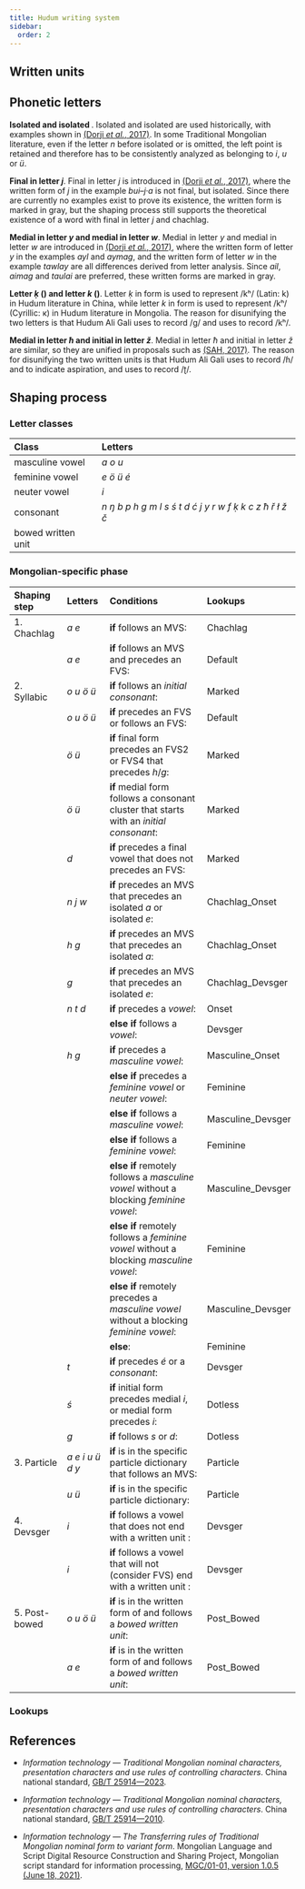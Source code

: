 ```yaml
---
title: Hudum writing system
sidebar:
  order: 2
---
```




## Written units

<WrittenUnitTable locale={locale} />

## Phonetic letters

<LetterTable locale={locale} />

**Isolated <Mong written="Ị" /> and isolated <Mong written="Ụ" />**. Isolated <Mong written="Ị" /> and isolated <Mong written="Ụ" /> are used historically, with examples shown in [(Dorji _et al._, 2017)](https://www.unicode.org/L2/L2017/17035r2-mongolian-std-var.pdf). In some Traditional Mongolian literature, even if the letter _n_ before isolated <Mong written="Ị" /> or <Mong written="Ụ" /> is omitted, the left point is retained and therefore has to be consistently analyzed as belonging to _i_, _u_ or _ü_.

**Final <Mong written="I" /> in letter _j_**. Final <Mong written="I" /> in letter _j_ is introduced in [(Dorji _et al._, 2017)](https://www.unicode.org/L2/L2017/17035r2-mongolian-std-var.pdf), where the written form of _j_ in the example _bui–j·a_ is not final, but isolated. Since there are currently no examples exist to prove its existence, the written form is marked in gray, but the shaping process still supports the theoretical existence of a word with final <Mong written="I" /> in letter _j_ and chachlag.

**Medial <Mong written="II" /> in letter _y_ and medial <Mong written="O" /> in letter _w_**. Medial <Mong written="II" /> in letter _y_ and medial <Mong written="O" /> in letter _w_ are introduced in [(Dorji _et al._, 2017)](https://www.unicode.org/L2/L2017/17035r2-mongolian-std-var.pdf), where the written form <Mong written="II" /> of letter _y_ in the examples _ayl_ and _aymag_, and the written form <Mong written="O" /> of letter _w_ in the example _tawlay_ are all differences derived from letter analysis. Since _ail_, _aimag_ and _taulai_ are preferred, these written forms are marked in gray.

**Letter _ḳ_ (<Mong written="K2" />) and letter _k_ (<Mong written="K" />)**. Letter _ḳ_ in form <Mong written="K2" /> is used to represent /kʰ/ (Latin: k) in Hudum literature in China, while letter _k_ in form <Mong written="K" /> is used to represent /kʰ/ (Cyrillic: к) in Hudum literature in Mongolia. The reason for disunifying the two letters is that Hudum Ali Gali uses <Mong written="K2" /> to record /ɡ/ and uses <Mong written="K" /> to record /kʰ/.

**Medial <Mong written="Ħ" /> in letter _ħ_ and initial <Mong written="Ž" /> in letter _ž_**. Medial <Mong written="Ħ" /> in letter _ħ_ and initial <Mong written="Ž" /> in letter _ž_ are similar, so they are unified in proposals such as [(SAH, 2017)](https://www.unicode.org/L2/L2017/17035r2-mongolian-std-var.pdf). The reason for disunifying the two written units is that Hudum Ali Gali uses <Mong written="Ħ" /> to record /ɦ/ and to indicate aspiration, and uses <Mong written="Ž" /> to record /ʈ/.

## Shaping process

### Letter classes

| Class              | Letters                                                                                                                                             |
| :----------------- | :-------------------------------------------------------------------------------------------------------------------------------------------------- |
| masculine vowel    | _a_ _o_ _u_                                                                                                                                         |
| feminine vowel     | _e_ _ö_ _ü_ _é_                                                                                                                                     |
| neuter vowel       | _i_                                                                                                                                                 |
| consonant          | _n_ _ŋ_ _b_ _p_ _h_ _g_ _m_ _l_ _s_ _ś_ _t_ _d_ _ć_ _j_ _y_ _r_ _w_ _f_ _ḳ_ _k_ _c_ _z_ _ħ_ _ř_ _ł_ _ž_ _č_                                         |
| bowed written unit | <Mong written="G" /> <Mong written="G̈" /> <Mong written="K" /> <Mong written="K2" /> <Mong written="B" /> <Mong written="P" /> <Mong written="F" /> |

### Mongolian-specific phase

| Shaping step  | Letters                     | Conditions                                                                                        | Lookups           |
| :------------ | :-------------------------- | :------------------------------------------------------------------------------------------------ | :---------------- |
| 1. Chachlag   | _a_ _e_                     | **if** follows an MVS:                                                                            | Chachlag          |
|               | _a_ _e_                     | **if** follows an MVS and precedes an FVS:                                                        | Default           |
| 2. Syllabic   | _o_ _u_ _ö_ _ü_             | **if** follows an _initial consonant_:                                                            | Marked            |
|               | _o_ _u_ _ö_ _ü_             | **if** precedes an FVS or follows an FVS:                                                         | Default           |
|               | _ö_ _ü_                     | **if** final form precedes an FVS2 or FVS4 that precedes _h_/_g_:                                 | Marked            |
|               | _ö_ _ü_                     | **if** medial form follows a consonant cluster that starts with an _initial consonant_:           | Marked            |
|               | _d_                         | **if** precedes a final vowel that does not precedes an FVS:                                      | Marked            |
|               | _n_ _j_ _w_                 | **if** precedes an MVS that precedes an isolated _a_ or isolated _e_:                             | Chachlag_Onset    |
|               | _h_ _g_                     | **if** precedes an MVS that precedes an isolated _a_:                                             | Chachlag_Onset    |
|               | _g_                         | **if** precedes an MVS that precedes an isolated _e_:                                             | Chachlag_Devsger  |
|               | _n_ _t_ _d_                 | **if** precedes a _vowel_:                                                                        | Onset             |
|               |                             | **else if** follows a _vowel_:                                                                    | Devsger           |
|               | _h_ _g_                     | **if** precedes a _masculine vowel_:                                                              | Masculine_Onset   |
|               |                             | **else if** precedes a _feminine vowel_ or _neuter vowel_:                                        | Feminine          |
|               |                             | **else if** follows a _masculine vowel_:                                                          | Masculine_Devsger |
|               |                             | **else if** follows a _feminine vowel_:                                                           | Feminine          |
|               |                             | **else if** remotely follows a _masculine vowel_ without a blocking _feminine vowel_:             | Masculine_Devsger |
|               |                             | **else if** remotely follows a _feminine vowel_ without a blocking _masculine vowel_:             | Feminine          |
|               |                             | **else if** remotely precedes a _masculine vowel_ without a blocking _feminine vowel_:            | Masculine_Devsger |
|               |                             | **else**:                                                                                         | Feminine          |
|               | _t_                         | **if** precedes _é_ or a _consonant_:                                                             | Devsger           |
|               | _ś_                         | **if** initial form precedes medial _i_, or medial form precedes _i_:                             | Dotless           |
|               | _g_                         | **if** follows _s_ or _d_:                                                                        | Dotless           |
| 3. Particle   | _a_ _e_ _i_ _u_ _ü_ _d_ _y_ | **if** is in the specific particle dictionary that follows an MVS:                                | Particle          |
|               | _u_ _ü_                     | **if** is in the specific particle dictionary:                                                    | Particle          |
| 4. Devsger    | _i_                         | **if** follows a vowel that does not end with a written unit <Mong written="I" />:                | Devsger           |
|               | _i_                         | **if** follows a vowel that will not (consider FVS) end with a written unit <Mong written="I" />: | Devsger           |
| 5. Post-bowed | _o_ _u_ _ö_ _ü_             | **if** is in the written form of <Mong written="U" /> and follows a _bowed written unit_:         | Post_Bowed        |
|               | _a_ _e_                     | **if** is in the written form of <Mong written="A" /> and follows a _bowed written unit_:         | Post_Bowed        |

### Lookups

## References

- _Information technology — Traditional Mongolian nominal characters, presentation characters and use rules of controlling characters_. China national standard, [GB/T 25914—2023](https://openstd.samr.gov.cn/bzgk/gb/newGbInfo?hcno=BD6429DE5A7FC782FAAE13938A07166E).

- _Information technology — Traditional Mongolian nominal characters, presentation characters and use rules of controlling characters_. China national standard, [GB/T 25914—2010](https://openstd.samr.gov.cn/bzgk/gb/newGbInfo?hcno=62808E0BCB8246A287CFD9CF795ECF94).

- _Information technology — The Transferring rules of Traditional Mongolian nominal form to variant form_. Mongolian Language and Script Digital Resource Construction and Sharing Project, Mongolian script standard for information processing, [MGC/01-01, version 1.0.5 (June 18, 2021)](<http://rule.xueruhai.com/pdf/MGC01-01-%E6%A0%87%E5%87%86%E5%85%A8%E6%96%87V1.0.5(20210618).pdf>).
